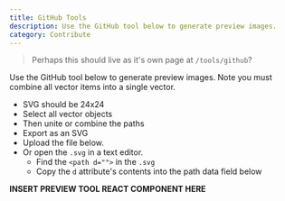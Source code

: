```yaml
---
title: GitHub Tools
description: Use the GitHub tool below to generate preview images.
category: Contribute
---
```


> Perhaps this should live as it's own page at `/tools/github`?

Use the GitHub tool below to generate preview images. Note you must combine all vector items into a single vector.

- SVG should be 24x24
- Select all vector objects
- Then unite or combine the paths
- Export as an SVG
- Upload the file below.
- Or open the `.svg` in a text editor.
  - Find the `<path d="">` in the `.svg`
  - Copy the `d` attribute's contents into the path data field below

**INSERT PREVIEW TOOL REACT COMPONENT HERE**

